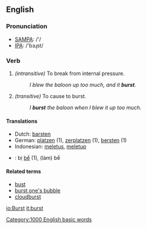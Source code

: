 ==English==

===Pronunciation===
*[[w:SAMPA|SAMPA]]: /'/
*[[w:IPA|IPA]]: /'bɜɻst/

===Verb===
{{irregverb|burst|[[bursts]]|burst|burst|[[bursting]]}}
#''(intransitive)'' To break from internal pressure.
#: ''I blew the baloon up too much, and it '''burst'''.''
#''(transitive)'' To cause to burst.
#: ''I '''burst''' the baloon when I blew it up too much.''

====Translations====
*Dutch: [[barsten]]
*German: [[platzen]] (1), [[zerplatzen]] (1), [[bersten]] (1)
*Indonesian: [[letus|meletus]], [[letup|meletup]]
*{{vi}}: bị [[bể]] (1), (làm) bể

====Related terms====
*[[bust]]
*[[burst one's bubble]]
*[[cloudburst]]

[[Category:1000 English basic words]]

[[io:Burst]]
[[it:burst]]